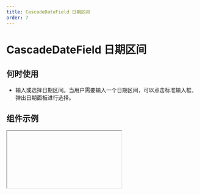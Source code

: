 ```yaml
---
title: CascadeDateField 日期区间
order: 7
---
```


# CascadeDateField 日期区间

## 何时使用

- 输入或选择日期区间。当用户需要输入一个日期区间，可以点击标准输入框，弹出日期面板进行选择。

## 组件示例


<Iframe url="https://www.aliwork.com/developer/cascade-date-field-v2?isRenderNav=false" />

## 组件属性


<AttrTable
category="form"
  dataSource={[
    {
      code: "value",
      type: "object",
      default: "-",
      desc: "表单组件的默认值",
    },
    {
      code: "placeholder",
      type: "string",
      default: `'请选择'`,
      desc: "表单组件占位提示信息",
    },
     {
      code: "returnType",
      type: `'timestamp' | 'string' | 'moment' `,
      default: `'timestamp'`,
      desc: "日期区间返回类型",
    },
    {
      code: "format",
      type: `'YYYY' | 'YYYY-MM' | 'YYYY-MM-DD' | 'YYYY-MM-DD HH:mm' | 'YYYY-MM-DD HH:mm'YYY-MM-DD HH:mm:ss`,
      default: `'YYY-MM-DD'`,
      desc: "日期区间组件显示格式",
    },
    {
      code: "hasClear",
      type: "boolean",
      default: "true",
      desc: "清除按钮",
    },
     {
      code: "start",
      type: "number",
      default: "-",
      desc: "日期开始时间",
    },
     {
      code: "end",
      type: "number",
      default: "-",
      desc: "日期结束时间",
    },
    {
      code: "ranges",
      type:"()=> array",
      default:"-",
      desc: "快速区间选择",
    },
    {
      code: "resetTime",
      type: "boolean",
      default: "false",
      desc: "每次选择日期时是否重置时间",
    },
    {
      code: "disabledDate",
      type: '(current: object) => void',
      default: "-",
      desc: "禁用日期函数事件",
    },
    {
      code: "onChange",
      type: "({value：object}) => void",
      default: "-",
      desc: "组件值发生改变事件",
    },
    {
      code: "onOk",
      type: "(value: object) => void",
      default: "-",
      desc: "点击确认时触发事件",
    },
    {
      code: "onVisibleChange",
      type: '(visible：boolean) => void',
      default: "-",
      desc: "弹层显示或隐藏时触发事件",
    },
  ]}
/>
